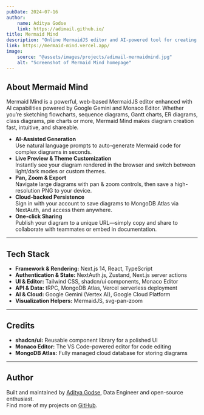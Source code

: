 ```yaml
---
pubDate: 2024-07-16
author:
    name: Aditya Godse
    link: https://adimail.github.io/
title: Mermaid Mind
description: "Online MermaidJS editor and AI-powered tool for creating diagrams"
link: https://mermaid-mind.vercel.app/
image:
    source: "@assets/images/projects/adimail-mermaidmind.jpg"
    alt: "Screenshot of Mermaid Mind homepage"
---
```



## About Mermaid Mind

Mermaid Mind is a powerful, web-based MermaidJS editor enhanced with AI capabilities powered by Google Gemini and Monaco Editor. Whether you’re sketching flowcharts, sequence diagrams, Gantt charts, ER diagrams, class diagrams, pie charts or more, Mermaid Mind makes diagram creation fast, intuitive, and shareable.

- **AI-Assisted Generation**  
  Use natural language prompts to auto-generate Mermaid code for complex diagrams in seconds.  
- **Live Preview & Theme Customization**  
  Instantly see your diagram rendered in the browser and switch between light/dark modes or custom themes.  
- **Pan, Zoom & Export**  
  Navigate large diagrams with pan & zoom controls, then save a high-resolution PNG to your device.  
- **Cloud-backed Persistence**  
  Sign in with your account to save diagrams to MongoDB Atlas via NextAuth, and access them anywhere.  
- **One-click Sharing**  
  Publish your diagram to a unique URL—simply copy and share to collaborate with teammates or embed in documentation.

---

## Tech Stack

- **Framework & Rendering:** Next.js 14, React, TypeScript  
- **Authentication & State:** NextAuth.js, Zustand, Next.js server actions  
- **UI & Editor:** Tailwind CSS, shadcn/ui components, Monaco Editor  
- **API & Data:** tRPC, MongoDB Atlas, Vercel serverless deployment  
- **AI & Cloud:** Google Gemini (Vertex AI), Google Cloud Platform  
- **Visualization Helpers:** MermaidJS, svg-pan-zoom  

---

## Credits

- **shadcn/ui:** Reusable component library for a polished UI  
- **Monaco Editor:** The VS Code–powered editor for code editing  
- **MongoDB Atlas:** Fully managed cloud database for storing diagrams  

---

## Author

Built and maintained by [Aditya Godse](https://adimail.github.io/), Data Engineer and open-source enthusiast.  
Find more of my projects on [GitHub](https://github.com/adimail).  
